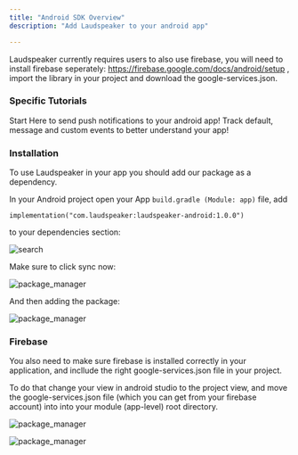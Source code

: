 ```yaml
---
title: "Android SDK Overview"
description: "Add Laudspeaker to your android app"

---
```


<Info> Laudspeaker currently requires users to also use firebase, you will need to install firebase seperately: https://firebase.google.com/docs/android/setup , import the library in your project and download the google-services.json.  </Info>

### Specific Tutorials 

<CardGroup>
<Card title="Adding Push Notifications" icon="readme" href="/developer/sdks/android/adding-push">
  Start Here to send push notifications to your android app!
</Card>

<Card title="Tracking Events" icon="readme" href="/developer/sdks/android/tracking-events">
  Track default, message and custom events to better understand your app!
</Card>
</CardGroup>

### Installation

To use Laudspeaker in your app you should add our package as a dependency. 

In your Android project open your App `build.gradle (Module: app)` file, add 

```
implementation("com.laudspeaker:laudspeaker-android:1.0.0")
```

to your dependencies section:

![search](/images/developer/sdks/gradle_dep.png)

Make sure to click sync now:

![package_manager](/images/developer/sdks/sync.png)

And then adding the package:

![package_manager](/images/developer/sdks/package_manager.png)

### Firebase

You also need to make sure firebase is installed correctly in your application, and incllude the right google-services.json file in your project.

To do that change your view in android studio to the project view, and move the google-services.json file (which you can get from your firebase account) into into your module (app-level) root directory. 

![package_manager](/images/developer/sdks/project_view.png)

![package_manager](/images/developer/sdks/firebase_instructions.png)
